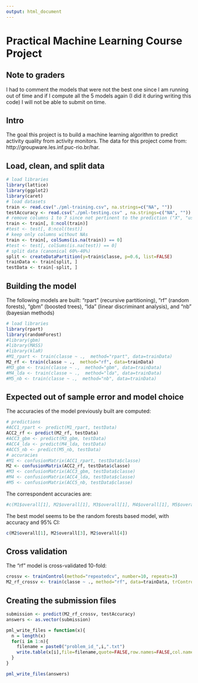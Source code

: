 ```yaml
---
output: html_document
---
```

# Practical Machine Learning Course Project

## Note to graders
I had to comment the models that were not the best one since I am running out of time and if I compute all the 5 models again (I did it during writing this code) I will not be able to submit on time.

## Intro
The goal this project is to build a machine learning algorithm to predict activity quality from activity monitors. The data for this project come from: http://groupware.les.inf.puc-rio.br/har.

## Load, clean, and split data
```r
# load libraries
library(lattice)
library(ggplot2)
library(caret)
# load datasets
train <- read.csv("./pml-training.csv", na.strings=c("NA", ""))
testAccuracy <- read.csv("./pml-testing.csv" , na.strings=c("NA", ""))
# remove columns 1 to 7 since not pertinent to the prediction ("X", "user_name", "raw_timestamp_part_1", "raw_timestamp_part_2", "cvtd_timestamp", "new_window", "num_window")
train <- train[, 8:ncol(train)]
#test <- test[, 8:ncol(test)]
# keep only columns without NAs
train <- train[, colSums(is.na(train)) == 0]
#test <- test[, colSums(is.na(test)) == 0]
# split data (canonical 60%-40%)
split <- createDataPartition(y=train$classe, p=0.6, list=FALSE)
trainData <- train[split, ]
testData <- train[-split, ]
```
## Building the model
The following models are built: "rpart" (recursive partitioning), "rf" (random forests), "gbm" (boosted trees), "lda" (linear discriminant analysis), and "nb" (bayesian methods)

```r
# load libraries
library(rpart)
library(randomForest)
#library(gbm)
#library(MASS)
#library(klaR)
#M1_rpart <- train(classe ~ .,  method="rpart", data=trainData)
M2_rf <- train(classe ~ .,  method="rf", data=trainData)
#M3_gbm <- train(classe ~ .,  method="gbm", data=trainData)
#M4_lda <- train(classe ~ .,  method="lda", data=trainData)
#M5_nb <- train(classe ~ .,  method="nb", data=trainData)
```

## Expected out of sample error and model choice
The accuracies of the model previously built are computed:
```r
# predictions
#ACC1_rpart <- predict(M1_rpart, testData)
ACC2_rf <- predict(M2_rf, testData)
#ACC3_gbm <- predict(M3_gbm, testData)
#ACC4_lda <- predict(M4_lda, testData)
#ACC5_nb <- predict(M5_nb, testData)
# accuracies
#M1 <- confusionMatrix(ACC1_rpart, testData$classe)
M2 <- confusionMatrix(ACC2_rf, testData$classe)
#M3 <- confusionMatrix(ACC3_gbm, testData$classe)
#M4 <- confusionMatrix(ACC4_lda, testData$classe)
#M5 <- confusionMatrix(ACC5_nb, testData$classe)
```
The correspondent accuracies are:
```r
#c(M1$overall[1], M2$overall[1], M3$overall[1], M4$overall[1], M5$overall[1])
```
The best model seems to be the random forests based model, with accuracy and 95% CI:
```r
c(M2$overall[1], M2$overall[3], M2$overall[4])
```

## Cross validation
The "rf" model is cross-validated 10-fold:
```r
crossv <- trainControl(method="repeatedcv", number=10, repeats=3)
M2_rf_crossv <- train(classe ~ ., method="rf", data=trainData, trControl=crossv)
```

## Creating the submission files
```r
submission <- predict(M2_rf_crossv, testAccuracy)
answers <- as.vector(submission)

pml_write_files = function(x){
  n = length(x)
  for(i in 1:n){
    filename = paste0("problem_id_",i,".txt")
    write.table(x[i],file=filename,quote=FALSE,row.names=FALSE,col.names=FALSE)
  }
}

pml_write_files(answers)
```

